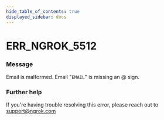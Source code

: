 ```yaml
---
hide_table_of_contents: true
displayed_sidebar: docs
---
```



# ERR_NGROK_5512

### Message

Email is malformed. Email "`EMAIL`" is missing an @ sign.

### Further help

If you're having trouble resolving this error, please reach out to [support@ngrok.com](mailto:support@ngrok.com?subject=Help%20with%20ERR_NGROK_5512)

<ErrorDetails error="err_ngrok_5512" />
